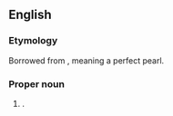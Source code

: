 ==English==

===Etymology===
Borrowed from {{bor|en|ar|جُمَانَة}}, meaning a perfect pearl.

===Proper noun===
{{en-proper noun}}

# {{given name|en|female|from=Arabic}}.
